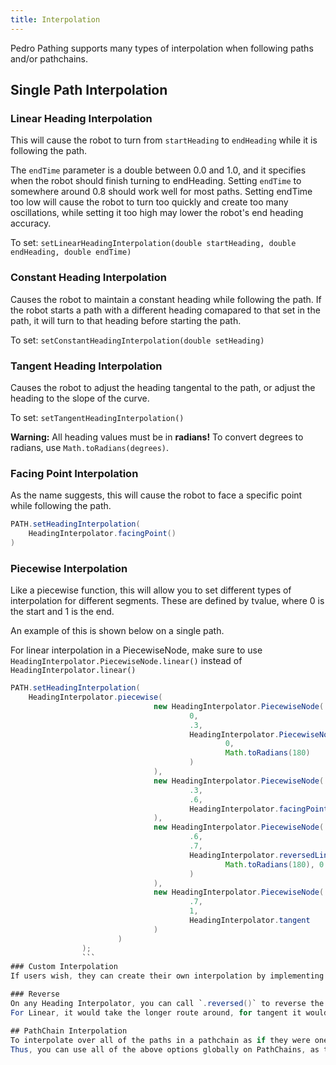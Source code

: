 ```yaml
---
title: Interpolation
---
```


Pedro Pathing supports many types of interpolation when following paths and/or pathchains.

## Single Path Interpolation
### Linear Heading Interpolation
This will cause the robot to turn from `startHeading` to `endHeading` while it is following the path. 
	
The `endTime` parameter is a double between 0.0 and 1.0, and it specifies when the robot should finish turning to endHeading. Setting `endTime` to somewhere around 0.8 should work 
well for most paths. Setting endTime too low will cause the robot to turn too quickly and create too many oscillations, while setting it too high may lower the robot's end heading accuracy. 

To set: `setLinearHeadingInterpolation(double startHeading, double endHeading, double endTime)`
	
### Constant Heading Interpolation
Causes the robot to maintain a constant heading while following the path. If the robot starts a path with a different heading comapared
to that set in the path, it will turn to that heading before starting the path.

To set: `setConstantHeadingInterpolation(double setHeading)` 

### Tangent Heading Interpolation 
Causes the robot to adjust the heading tangental to the path, or adjust the heading to the slope of the
curve.

To set: `setTangentHeadingInterpolation()` 
	
**Warning:** All heading values must be in **radians!** To convert degrees to radians, use `Math.toRadians(degrees)`. 


### Facing Point Interpolation
As the name suggests, this will cause the robot to face a specific point while following the path.

```java
PATH.setHeadingInterpolation(
    HeadingInterpolator.facingPoint()
)
```
### Piecewise Interpolation
Like a piecewise function, this will allow you to set different types of interpolation for different segments.
These are defined by tvalue, where 0 is the start and 1 is the end.

An example of this is shown below on a single path. 

For linear interpolation in a PiecewiseNode, make sure to use `HeadingInterpolator.PiecewiseNode.linear()` instead of `HeadingInterpolator.linear()`

```java
PATH.setHeadingInterpolation(
    HeadingInterpolator.piecewise(
                                new HeadingInterpolator.PiecewiseNode(
                                        0,
                                        .3,
                                        HeadingInterpolator.PiecewiseNode.linear(
                                                0, 
                                                Math.toRadians(180)
                                        )
                                ),
                                new HeadingInterpolator.PiecewiseNode(
                                        .3,
                                        .6,
                                        HeadingInterpolator.facingPoint(72, 72)
                                ),
                                new HeadingInterpolator.PiecewiseNode(
                                        .6,
                                        .7,
                                        HeadingInterpolator.reversedLinear(
                                                Math.toRadians(180), 0
                                        )
                                ),
                                new HeadingInterpolator.PiecewiseNode(
                                        .7,
                                        1,
                                        HeadingInterpolator.tangent
                                )
                        )
                );
                ```
### Custom Interpolation
If users wish, they can create their own interpolation by implementing the `HeadingInterpolator` interface and the interpolate method.

### Reverse
On any Heading Interpolator, you can call `.reversed()` to reverse the direction of the interpolation.  
For Linear, it would take the longer route around, for tangent it would drive backwards along the tangent, and for facingPoint it would face directly away from the point.

## PathChain Interpolation
To interpolate over all of the paths in a pathchain as if they were one connected path, users can use `.setGlobalHeadingInterpolation(HeadingInterpolator)` on the pathchain object.  
Thus, you can use all of the above options globally on PathChains, as they all implement the HeadingInterpolator interface.